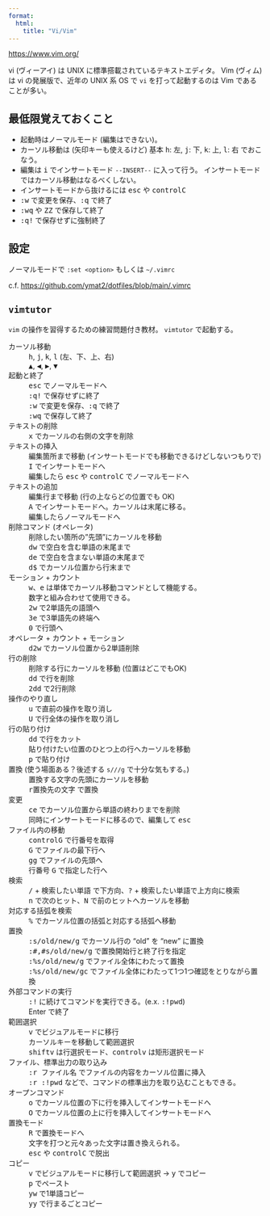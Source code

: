```yaml
---
format:
  html:
    title: "Vi/Vim"
---
```


<https://www.vim.org/>

vi (ヴィーアイ) は UNIX に標準搭載されているテキストエディタ。
Vim (ヴィム) は vi の発展版で、近年の UNIX 系 OS で `vi` を打って起動するのは
Vim であることが多い。


## 最低限覚えておくこと

- 起動時はノーマルモード (編集はできない)。
- カーソル移動は (矢印キーも使えるけど)
  基本 <kbd>h</kbd>: 左, <kbd>j</kbd>: 下, <kbd>k</kbd>: 上, <kbd>l</kbd>: 右 でおこなう。
- 編集は <kbd>i</kbd> でインサートモード `--INSERT--` に入って行う。
  インサートモードではカーソル移動はなるべくしない。
- インサートモードから抜けるには <kbd>esc</kbd> や <kbd>control</kbd><kbd>C</kbd>
- <kbd>:w</kbd> で変更を保存、<kbd>:q</kbd> で終了
- <kbd>:wq</kbd> や <kbd>ZZ</kbd> で保存して終了
- <kbd>:q!</kbd> で保存せずに強制終了


## 設定

ノーマルモードで `:set <option>` もしくは `~/.vimrc`

c.f. <https://github.com/ymat2/dotfiles/blob/main/.vimrc>


## `vimtutor`

`vim` の操作を習得するための練習問題付き教材。
`vimtutor` で起動する。

カーソル移動
: <kbd>h</kbd>, <kbd>j</kbd>, <kbd>k</kbd>, <kbd>l</kbd> (左、下、上、右)
: <kbd>▲</kbd>, <kbd>◀︎</kbd>, <kbd>▶︎</kbd>, <kbd>▼</kbd>

起動と終了
: <kbd>esc</kbd> でノーマルモードへ
: <kbd>:q!</kbd> で保存せずに終了
: <kbd>:w</kbd> で変更を保存、<kbd>:q</kbd> で終了
: <kbd>:wq</kbd> で保存して終了

テキストの削除
: <kbd>x</kbd> でカーソルの右側の文字を削除

テキストの挿入
: 編集箇所まで移動 (インサートモードでも移動できるけどしないつもりで)
: <kbd>I</kbd> でインサートモードへ
: 編集したら <kbd>esc</kbd> や <kbd>control</kbd><kbd>C</kbd> でノーマルモードへ

テキストの追加
: 編集行まで移動 (行の上ならどの位置でも OK)
: <kbd>A</kbd> でインサートモードへ。カーソルは末尾に移る。
: 編集したらノーマルモードへ

削除コマンド (オペレータ)
: 削除したい箇所の"先頭"にカーソルを移動
: <kbd>dw</kbd> で空白を含む単語の末尾まで
: <kbd>de</kbd> で空白を含まない単語の末尾まで
: <kbd>d$</kbd> でカーソル位置から行末まで

モーション + カウント
: <kbd>w</kbd>、<kbd>e</kbd> は単体でカーソル移動コマンドとして機能する。
: 数字と組み合わせて使用できる。
: <kbd>2w</kbd> で2単語先の語頭へ
: <kbd>3e</kbd> で3単語先の終端へ
: <kbd>0</kbd> で行頭へ

オペレータ + カウント + モーション
: <kbd>d2w</kbd> でカーソル位置から2単語削除

行の削除
: 削除する行にカーソルを移動 (位置はどこでもOK)
: <kbd>dd</kbd> で行を削除
: <kbd>2dd</kbd> で2行削除

操作のやり直し
: <kbd>u</kbd> で直前の操作を取り消し
: <kbd>U</kbd> で行全体の操作を取り消し

行の貼り付け
: <kbd>dd</kbd> で行をカット
: 貼り付けたい位置のひとつ上の行へカーソルを移動
: <kbd>p</kbd> で貼り付け

置換 (使う場面ある？後述する `s///g` で十分な気もする。)
: 置換する文字の先頭にカーソルを移動
: <kbd>r置換先の文字</kbd> で置換

変更
: <kbd>ce</kbd> でカーソル位置から単語の終わりまでを削除
: 同時にインサートモードに移るので、編集して <kbd>esc</kbd>

ファイル内の移動
: <kbd>control</kbd><kbd>G</kbd> で行番号を取得
: <kbd>G</kbd> でファイルの最下行へ
: <kbd>gg</kbd> でファイルの先頭へ
: 行番号 <kbd>G</kbd> で指定した行へ

検索
: <kbd>/</kbd> + 検索したい単語 で下方向、<kbd>?</kbd> + 検索したい単語で上方向に検索
: <kbd>n</kbd> で次のヒット、<kbd>N</kbd> で前のヒットへカーソルを移動

対応する括弧を検索
: <kbd>%</kbd> でカーソル位置の括弧と対応する括弧へ移動

置換
: <kbd>:s/old/new/g</kbd> でカーソル行の "old" を "new" に置換
: <kbd>:#,#s/old/new/g</kbd> で置換開始行と終了行を指定
: <kbd>:%s/old/new/g</kbd> でファイル全体にわたって置換
: <kbd>:%s/old/new/gc</kbd> でファイル全体にわたって1つ1つ確認をとりながら置換

外部コマンドの実行
: <kbd>:!</kbd> に続けてコマンドを実行できる。(e.x. <kbd>:!pwd</kbd>)
: Enter で終了

範囲選択
: <kbd>v</kbd> でビジュアルモードに移行
: カーソルキーを移動して範囲選択
: <kbd>shift</kbd><kbd>v</kbd> は行選択モード、<kbd>control</kbd><kbd>v</kbd> は矩形選択モード

ファイル、標準出力の取り込み
: <kbd>:r ファイル名</kbd> でファイルの内容をカーソル位置に挿入
: <kbd>:r :!pwd</kbd> などで、コマンドの標準出力を取り込むこともできる。

オープンコマンド
: <kbd>o</kbd> でカーソル位置の下に行を挿入してインサートモードへ
: <kbd>O</kbd> でカーソル位置の上に行を挿入してインサートモードへ

置換モード
: <kbd>R</kbd> で置換モードへ
: 文字を打つと元々あった文字は置き換えられる。
: <kbd>esc</kbd> や <kbd>control</kbd><kbd>C</kbd> で脱出

コピー
: <kbd>v</kbd> でビジュアルモードに移行して範囲選択 → <kbd>y</kbd> でコピー
: <kbd>p</kbd> でペースト
: <kbd>yw</kbd> で1単語コピー
: <kbd>yy</kbd> で行まるごとコピー

